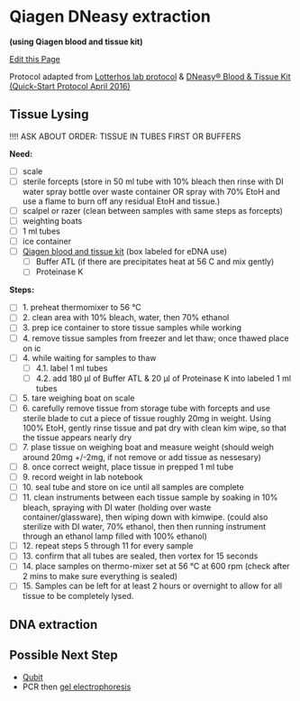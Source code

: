 # Qiagen DNeasy extraction

**(using Qiagen blood and tissue kit)**

[Edit this Page](https://github.com/remygatins/GatinsLabProtocols/blob/main/lab_molec_dnaextraction.qmd)

Protocol adapted from [Lotterhos lab protocol](https://drk-lo.github.io/lotterhoslabprotocols/molecprot_dnaextractionqiagen.html) & [DNeasy® Blood & Tissue Kit (Quick-Start Protocol April 2016)](https://www.qiagen.com/us/resources/resourcedetail?id=68f29296-5a9f-40fa-8b3d-1c148d0b3030&lang=en)

## Tissue Lysing

!!!! ASK ABOUT ORDER: TISSUE IN TUBES FIRST OR BUFFERS

**Need:**

- [ ] scale
- [ ] sterile forcepts (store in 50 ml tube with 10% bleach then rinse with DI water spray bottle over waste container OR spray with 70% EtoH and use a flame to burn off any residual EtoH and tissue.)
- [ ] scalpel or razer (clean between samples with same steps as forcepts)
- [ ] weighting boats
- [ ] 1 ml tubes
- [ ] ice container
- [ ] [Qiagen blood and tissue kit](https://www.qiagen.com/us/products/discovery-and-translational-research/dna-rna-purification/dna-purification/genomic-dna/dneasy-blood-and-tissue-kit?catno=69506) (box labeled for eDNA use)
  - [ ] Buffer ATL (if there are precipitates heat at 56 C and mix gently)
  - [ ] Proteinase K

**Steps:**

- [ ] 1. preheat thermomixer to 56 °C
- [ ] 2. clean area with 10% bleach, water, then 70% ethanol
- [ ] 3. prep ice container to store tissue samples while working
- [ ] 4. remove tissue samples from freezer and let thaw; once thawed place on ic
- [ ] 4. while waiting for samples to thaw
  - [ ] 4.1. label 1 ml tubes
  - [ ] 4.2. add 180 µl of Buffer ATL & 20 µl of Proteinase K into labeled 1 ml tubes
- [ ] 5. tare weighing boat on scale
- [ ] 6. carefully remove tissue from storage tube with forcepts and use sterile blade to cut a piece of tissue roughly 20mg in weight. Using 100% EtoH, gently rinse tissue and pat dry with clean kim wipe, so that the tissue appears nearly dry
- [ ] 7. plase tissue on weighing boat and measure weight (should weigh around 20mg +/-2mg, if not remove or add tissue as nessesary) 
- [ ] 8. once correct weight, place tissue in prepped 1 ml tube
- [ ] 9. record weight in lab notebook
- [ ] 10. seal tube and store on ice until all samples are complete
- [ ] 11. clean instruments between each tissue sample by soaking in 10% bleach, spraying with DI water (holding over waste container/glassware), then wiping down with kimwipe. (could also sterilize with DI water, 70% ethanol, then then running instrument through an ethanol lamp filled with 100% ethanol)
- [ ] 12. repeat steps 5 through 11 for every sample
- [ ] 13. confirm that all tubes are sealed, then vortex for 15 seconds
- [ ] 14. place samples on thermo-mixer set at 56 °C at 600 rpm (check after 2 mins to make sure everything is sealed)
- [ ] 15. Samples can be left for at least 2 hours or overnight to allow for all tissue to be completely lysed.

## DNA extraction

## Possible Next Step

- [Qubit](https://remygatins.github.io/GatinsLabProtocols/lab_equip_qubit.html)
- PCR then [gel electrophoresis](https://remygatins.github.io/GatinsLabProtocols/lab_molec_gel_electrophoresis.html)
